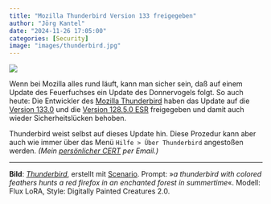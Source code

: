 ```yaml
---
title: "Mozilla Thunderbird Version 133 freigegeben"
author: "Jörg Kantel"
date: "2024-11-26 17:05:00"
categories: [Security]
image: "images/thunderbird.jpg"
---
```


[![](images/thunderbird-b.jpg)](https://www.flickr.com/photos/schockwellenreiter/54058511182/)

Wenn bei Mozilla alles rund läuft, kann man sicher sein, daß auf einem Update des Feuerfuchses ein Update des Donnervogels folgt. So auch heute: Die Entwickler des [Mozilla Thunderbird](http://www.mozillamessaging.com/) haben das Update auf die [Version 133.0](https://www.thunderbird.net/en-US/thunderbird/133.0/releasenotes/) und die [Version 128.5.0 ESR](https://www.thunderbird.net/en-US/thunderbird/128.5.0esr/releasenotes/) freigegeben und damit auch wieder Sicherheitslücken behoben.

Thunderbird weist selbst auf dieses Update hin. Diese Prozedur kann aber auch wie immer über das Menü `Hilfe > Über Thunderbird` angestoßen werden. *(Mein [persönlicher CERT](https://wwwuser.gwdguser.de/~mreiman1/) per Email.)*

---

**Bild**: *[Thunderbird](https://www.flickr.com/photos/schockwellenreiter/54058511182/)*, erstellt mit [Scenario](http://cognitiones.kantel-chaos-team.de/technikgeschichte/rechnerundnetze/scenario.html). Prompt: »*a thunderbird with colored feathers hunts a red firefox in an enchanted forest in summertime*«. Modell: Flux LoRA, Style: Digitally Painted Creatures 2.0.